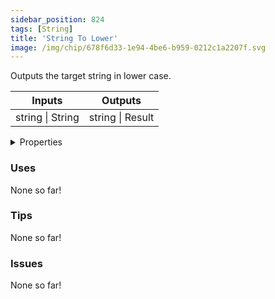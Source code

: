 ```yaml
---
sidebar_position: 824
tags: [String]
title: 'String To Lower'
image: /img/chip/678f6d33-1e94-4be6-b959-0212c1a2207f.svg
---
```


Outputs the target string in lower case.



<IChip uuid="678f6d33-1e94-4be6-b959-0212c1a2207f"/>

<table><thead><tr><th>Inputs</th><th>Outputs</th></tr></thead><tbody><tr><td>string | String</td><td>string | Result</td></tr></tbody></table>

<details>
  <summary>Properties</summary>
  <div>
    <div>
    <table>
      <tbody>
        <tr>
          <td>Is beta required?</td>
          <td>No</td>
        </tr>
        <tr>
          <td>Is chip a trolling risk?</td>
          <td>No</td>
        </tr>
        <tr>
          <td>Is chip a role assignment risk?</td>
          <td>No</td>
        </tr>
        <tr>
          <td>Chip UUID</td>
          <td>678f6d33-1e94-4be6-b959-0212c1a2207f</td>
        </tr>
        <tr>
          <td>Room availability</td>
          <td>Available everywhere</td>
        </tr>
      </tbody>
    </table>
    </div>
  </div>
</details>

### Uses

None so far!

### Tips

None so far!

### Issues

None so far!
